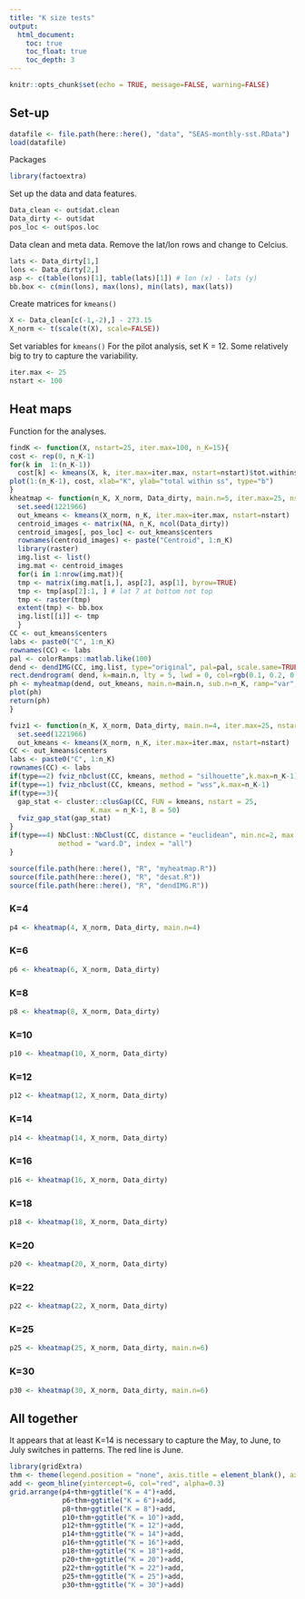 ```yaml
---
title: "K size tests"
output:
  html_document:
    toc: true
    toc_float: true
    toc_depth: 3
---
```


```r
knitr::opts_chunk$set(echo = TRUE, message=FALSE, warning=FALSE)
```

## Set-up

```r
datafile <- file.path(here::here(), "data", "SEAS-monthly-sst.RData")
load(datafile)
```

Packages
```r
library(factoextra)
```

Set up the data and data features. 
```r
Data_clean <- out$dat.clean
Data_dirty <- out$dat
pos_loc <- out$pos.loc
```

Data clean and meta data. Remove the lat/lon rows and change to Celcius.
```r
lats <- Data_dirty[1,]
lons <- Data_dirty[2,]
asp <- c(table(lons)[1], table(lats)[1]) # lon (x) - lats (y)
bb.box <- c(min(lons), max(lons), min(lats), max(lats))
```

Create matrices for `kmeans()`
```r
X <- Data_clean[c(-1,-2),] - 273.15
X_norm <- t(scale(t(X), scale=FALSE))
```

Set variables for `kmeans()`
For the pilot analysis, set K = 12. Some relatively big to try to capture the variability.
```r
iter.max <- 25
nstart <- 100
```

## Heat maps

Function for the analyses.
```r
findK <- function(X, nstart=25, iter.max=100, n_K=15){
cost <- rep(0, n_K-1)
for(k in  1:(n_K-1)) 
  cost[k] <- kmeans(X, k, iter.max=iter.max, nstart=nstart)$tot.withinss
plot(1:(n_K-1), cost, xlab="K", ylab="total within ss", type="b")
}
kheatmap <- function(n_K, X_norm, Data_dirty, main.n=5, iter.max=25, nstart=100){
  set.seed(1221966)
  out_kmeans <- kmeans(X_norm, n_K, iter.max=iter.max, nstart=nstart)
  centroid_images <- matrix(NA, n_K, ncol(Data_dirty))
  centroid_images[, pos_loc] <- out_kmeans$centers
  rownames(centroid_images) <- paste("Centroid", 1:n_K)
  library(raster)
  img.list <- list()
  img.mat <- centroid_images
  for(i in 1:nrow(img.mat)){
  tmp <- matrix(img.mat[i,], asp[2], asp[1], byrow=TRUE)
  tmp <- tmp[asp[2]:1, ] # lat 7 at bottom not top
  tmp <- raster(tmp)
  extent(tmp) <- bb.box
  img.list[[i]] <- tmp
  }
CC <- out_kmeans$centers
labs <- paste0("C", 1:n_K)
rownames(CC) <- labs
pal <- colorRamps::matlab.like(100)
dend <- dendIMG(CC, img.list, type="original", pal=pal, scale.same=TRUE, lab.extra="none")
rect.dendrogram( dend, k=main.n, lty = 5, lwd = 0, col=rgb(0.1, 0.2, 0.4, 0.1) ) 
ph <- myheatmap(dend, out_kmeans, main.n=main.n, sub.n=n_K, ramp="var", ramp.type=2)
plot(ph)
return(ph)
}
```

```r
fviz1 <- function(n_K, X_norm, Data_dirty, main.n=4, iter.max=25, nstart=100, type=1){
  set.seed(1221966)
  out_kmeans <- kmeans(X_norm, n_K, iter.max=iter.max, nstart=nstart)
CC <- out_kmeans$centers
labs <- paste0("C", 1:n_K)
rownames(CC) <- labs
if(type==2) fviz_nbclust(CC, kmeans, method = "silhouette",k.max=n_K-1)
if(type==1) fviz_nbclust(CC, kmeans, method = "wss",k.max=n_K-1)
if(type==3){
  gap_stat <- cluster::clusGap(CC, FUN = kmeans, nstart = 25,
                    K.max = n_K-1, B = 50)
  fviz_gap_stat(gap_stat)
}
if(type==4) NbClust::NbClust(CC, distance = "euclidean", min.nc=2, max.nc=4, 
            method = "ward.D", index = "all")
}
```


```r
source(file.path(here::here(), "R", "myheatmap.R"))
source(file.path(here::here(), "R", "desat.R"))
source(file.path(here::here(), "R", "dendIMG.R"))
```

### K=4

```r
p4 <- kheatmap(4, X_norm, Data_dirty, main.n=4)
```

### K=6

```r
p6 <- kheatmap(6, X_norm, Data_dirty)
```

### K=8

```r
p8 <- kheatmap(8, X_norm, Data_dirty)
```

### K=10

```r
p10 <- kheatmap(10, X_norm, Data_dirty)
```

### K=12

```r
p12 <- kheatmap(12, X_norm, Data_dirty)
```

### K=14

```r
p14 <- kheatmap(14, X_norm, Data_dirty)
```

### K=16

```r
p16 <- kheatmap(16, X_norm, Data_dirty)
```

### K=18

```r
p18 <- kheatmap(18, X_norm, Data_dirty)
```

### K=20

```r
p20 <- kheatmap(20, X_norm, Data_dirty)
```

### K=22

```r
p22 <- kheatmap(22, X_norm, Data_dirty)
```

### K=25

```r
p25 <- kheatmap(25, X_norm, Data_dirty, main.n=6)
```

### K=30

```r
p30 <- kheatmap(30, X_norm, Data_dirty, main.n=6)
```

## All together

It appears that at least K=14 is necessary to capture the May, to June, to July switches in patterns. The red line is June.
```r
library(gridExtra)
thm <- theme(legend.position = "none", axis.title = element_blank(), axis.text = element_blank())
add <- geom_hline(yintercept=6, col="red", alpha=0.3)
grid.arrange(p4+thm+ggtitle("K = 4")+add,
             p6+thm+ggtitle("K = 6")+add, 
             p8+thm+ggtitle("K = 8")+add, 
             p10+thm+ggtitle("K = 10")+add,
             p12+thm+ggtitle("K = 12")+add,
             p14+thm+ggtitle("K = 14")+add,
             p16+thm+ggtitle("K = 16")+add,
             p18+thm+ggtitle("K = 18")+add,
             p20+thm+ggtitle("K = 20")+add,
             p22+thm+ggtitle("K = 22")+add,
             p25+thm+ggtitle("K = 25")+add,
             p30+thm+ggtitle("K = 30")+add)
```


